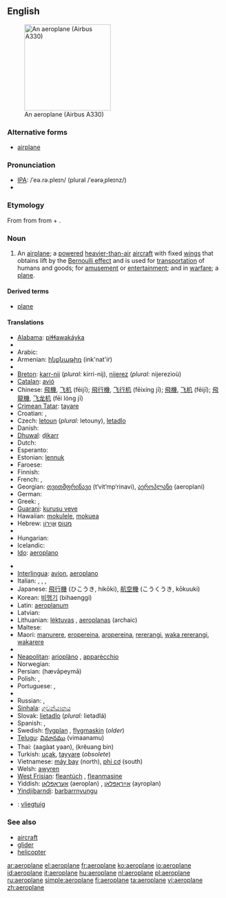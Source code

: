 {{also|aéroplane}}
==English==
[[Image:Egyptair.a330-200.su-gce.arp.jpg|thumb|right|200px|An aeroplane (Airbus A330)]]

===Alternative forms===
* {{a|US}} [[airplane]]

===Pronunciation===
* [[Wiktionary:Pronunciation_key|IPA]]: /ˈeə.rə.pleɪn/ (plural /ˈeərəˌpleɪnz/)
* {{audio|en-uk-aeroplane.ogg|Audio (UK)}}

===Etymology===
From {{etyl|fr|en}} {{term|aéroplane||lang=fr}} from {{etyl|grc|en}} {{term|ἀερόπλανος||wandering in air|tr=aeroplanos|lang=grc|sc=polytonic}} from {{term|ἀήρ||air|tr=aēr|lang=grc|sc=polytonic}} + {{term|πλάνος||wandering|tr=planos|lang=grc|sc=polytonic}}.

===Noun===
{{en-noun}}

# {{UK}} An [[airplane]]; a [[powered]] [[heavier-than-air]] [[aircraft]] with fixed [[wing]]s that obtains lift by the [[Bernoulli effect]] and is used for [[transportation]] of humans and goods; for [[amusement]] or [[entertainment]]; and in [[warfare]]; a [[plane]].

====Derived terms====
* [[plane]]

====Translations====
{{trans-top|airplane, a winged aircraft}}
* [[Alabama]]: [[piɬɬawakáyka]]
* {{trreq|Albanian}}
* Arabic: {{Arab|[[طائرة]]}} {{IPAchar|(ʈā’ira)}} {{f}}
* Armenian: [[ինքնաթիռ]] (ink'nat'iṙ)
* {{trreq|Basque}}
* [[Breton]]: [[karr-nij]] {{m}} (''plural:'' kirri-nij), [[nijerez]] {{f}} (''plural:'' nijerezioù)
* [[Catalan]]: [[avió]] {{m}}
* Chinese: [[飛機]], [[飞机]] (fēijī); [[飛行機]], [[飞行机]] (fēixíng jī); [[飛機]], [[飞机]] (fēijī); [[飛龍機]], [[飞龙机]] (fēi lóng jī)
* [[Crimean Tatar]]: [[tayare]]
* Croatian: {{t+|hr|zrakoplov|m}}, {{t+|hr|avion|m}}
* Czech: [[letoun]] {{m}} (''plural:'' letouny), [[letadlo]] {{n}}
* Danish: {{t+|da|flyvemaskine|c}}
* [[Dhuwal]]: [[ḏikarr]]
* Dutch: {{t+|nl|vliegtuig|n}}
* Esperanto: {{t-|eo|aviadilo|xs=Esperanto}}
* Estonian: [[lennuk]]
* Faroese: {{t-|fo|flogfar|n|xs=Faroese}}
* Finnish: {{t+|fi|lentokone}}
* French: {{t+|fr|avion|m}}, {{t+|fr|aéroplane|m}}
* Georgian: [[თვითმფრინავი]] (t‘vit‘mp‘rinavi), [[აეროპლანი]] (aeroplani)
* German: {{t+|de|Flugzeug|n}}
* Greek: {{t+|el|αεροπλάνο|n|tr=aeropláno|sc=Grek}}, {{t+|el|αεροσκάφος|n|tr=aeroskáfos|sc=Grek}}
* [[Guarani]]: [[kurusu veve]]
* Hawaiian: [[mokulele]], [[mokuea]]
* Hebrew: [[מטוס|מָטוֹס]] {{m}} [[אוירון|אֲוִירוֹן]] {{m}}
* {{trreq|Hindi}}
* Hungarian: {{t+|hu|repülőgép}}
* Icelandic: {{t+|is|flugvél|f}}
* [[Ido]]: [[aeroplano]]
{{trans-mid}}
* {{trreq|Indonesian}}
* [[Interlingua]]: [[avion]], [[aeroplano]]
* Italian: {{t+|it|aereo|m}}, {{t+|it|aeroplano|m}}, {{t+|it|apparecchio|m}}, {{t+|it|aeromobile|f}}
* Japanese: [[飛行機]] (ひこうき, hikōki), [[航空機]] (こうくうき, kōkuuki)
* Korean: [[비행기]] (bihaenggi)
* Latin: [[aeroplanum]] {{n}}
* Latvian: {{t-|lv|lidmašīna|f}}
* Lithuanian: [[lėktuvas]] {{m}}, [[aeroplanas]] {{m}} (archaic)
* Maltese: {{t-|mt|ajruplan|m|xs=Maltese}}
* Maori: [[manurere]], [[eropereina]], [[aropereina]], [[rererangi]], [[waka rererangi]], [[wakarere]]
* {{trreq|Mongolian}}
* [[Neapolitan]]: [[arioplàno]] {{m}}, [[apparècchio]] {{m}}
* Norwegian: {{t+|no|fly|n}}
* Persian: {{fa-Arab|[[هواپیما|هَواپَيما]]}} (hævāpeymā)
* Polish: {{t+|pl|samolot|m}}, {{t+|pl|aeroplan|m}}
* Portuguese: {{t+|pt|avião|m}}, {{t+|pt|aeroplano|m}}
* {{trreq|Romanian}}
* Russian: {{t+|ru|самолёт|m|tr=samoljót|sc=Cyrl}}, {{t+|ru|аэроплан|m|tr=aeroplán|sc=Cyrl}}
* [[Sinhala]]: [[ගුවන්යානය]] {{n}}
* Slovak: [[lietadlo]] {{n}} (''plural:'' lietadlá)
* Spanish: {{t+|es|avión|m}}, {{t+|es|aeroplano|m}}
* Swedish: [[flygplan]] {{c}}, [[flygmaskin]] {{c}} (''older'')
* [[Telugu]]: [[విమానము]] (vimaanamu)
* Thai: {{Thai|[[อากาศยาน]]}} (aagàat yaan), {{Thai|[[เครื่องบิน]]}} (krêuang bin)
* Turkish: [[uçak]], [[tayyare]] (''obsolete'')
* Vietnamese: [[máy bay]] (north), [[phi cơ]] (south)
* Welsh: [[awyren]] {{f}}
* [[West Frisian]]: [[fleantúch]] {{n}}, [[fleanmasine]]
* Yiddish: [[אַעראָפּלאַן]] (aeroplan) {{m}}, [[אײַראָפּלאַן]] (ayroplan) {{m}}
* [[Yindjibarndi]]: [[barbarrnyungu]]
{{trans-bottom}}

{{checktrans}}
* {{ttbc|Afrikaans}}: [[vliegtuig]] {{n}} <!--gender!?-->

===See also===
* [[aircraft]]
* [[glider]]
* [[helicopter]]

[[ar:aeroplane]]
[[el:aeroplane]]
[[fr:aeroplane]]
[[ko:aeroplane]]
[[io:aeroplane]]
[[id:aeroplane]]
[[it:aeroplane]]
[[hu:aeroplane]]
[[nl:aeroplane]]
[[pl:aeroplane]]
[[ru:aeroplane]]
[[simple:aeroplane]]
[[fi:aeroplane]]
[[ta:aeroplane]]
[[vi:aeroplane]]
[[zh:aeroplane]]